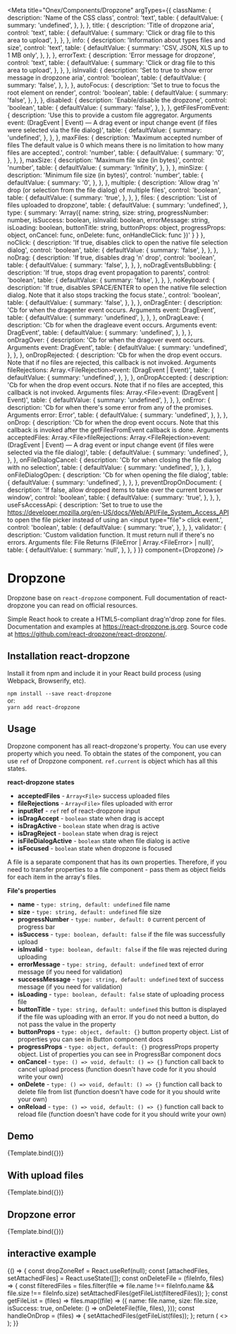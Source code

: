 
<Meta
  title="Onex/Components/Dropzone"
  argTypes={{
    className: {
      description: 'Name of the CSS class',
      control: 'text',
      table: {
        defaultValue: {
          summary: 'undefined',
        },
      },
    },
    title: {
      description: 'Title of dropzone aria',
      control: 'text',
      table: {
        defaultValue: {
          summary: 'Click or drag file to this area to upload',
        },
      },
    },
    info: {
      description: 'Information about types files and size',
      control: 'text',
      table: {
        defaultValue: {
          summary: 'CSV, JSON, XLS up to 1 MB only',
        },
      },
    },
    errorText: {
      description: 'Error message for dropzone',
      control: 'text',
      table: {
        defaultValue: {
          summary: 'Click or drag file to this area to upload',
        },
      },
    },
    isInvalid: {
      description: 'Set to true to show error message in dropzone aria',
      control: 'boolean',
      table: {
        defaultValue: {
          summary: 'false',
        },
      },
    },
    autoFocus: {
      description: 'Set to true to focus the root element on render',
      control: 'boolean',
      table: {
        defaultValue: {
          summary: 'false',
        },
      },
    },
    disabled: {
      description: 'Enable/disable the dropzone',
      control: 'boolean',
      table: {
        defaultValue: {
          summary: 'false',
        },
      },
    },
    getFilesFromEvent: {
      description: 'Use this to provide a custom file aggregator. Arguments event: (DragEvent | Event) — A drag event or input change event (if files were selected via the file dialog)',
      table: {
        defaultValue: {
          summary: 'undefined',
        },
      },
    },
    maxFiles: {
      description: 'Maximum accepted number of files The default value is 0 which means there is no limitation to how many files are accepted.',
      control: 'number',
      table: {
        defaultValue: {
          summary: '0',
        },
      },
    },
    maxSize: {
      description: 'Maximum file size (in bytes)',
      control: 'number',
      table: {
        defaultValue: {
          summary: 'Infinity',
        },
      },
    },
    minSize: {
      description: 'Minimum file size (in bytes)',
      control: 'number',
      table: {
        defaultValue: {
          summary: '0',
        },
      },
    },
    multiple: {
      description: 'Allow drag \'n\' drop (or selection from the file dialog) of multiple files',
      control: 'boolean',
      table: {
        defaultValue: {
          summary: 'true',
        },
      },
    },
    files: {
      description: 'List of files uploaded to dropzone',
      table: {
        defaultValue: {
          summary: 'undefined',
        },
        type: {
          summary: 'Array({ name: string, size: string, progressNumber: number, isSuccess: boolean, isInvalid: boolean, errorMessage: string, isLoading: boolean, buttonTitle: string, buttonProps: object, progressProps: object, onCancel: func, onDelete: func, onHandleClick: func })'
        }
      }
    },
    noClick: {
      description: 'If true, disables click to open the native file selection dialog',
      control: 'boolean',
      table: {
        defaultValue: {
          summary: 'false',
        },
      },
    },
    noDrag: {
      description: 'If true, disables drag \'n\' drop',
      control: 'boolean',
      table: {
        defaultValue: {
          summary: 'false',
        },
      },
    },
    noDragEventsBubbling: {
      description: 'If true, stops drag event propagation to parents',
      control: 'boolean',
      table: {
        defaultValue: {
          summary: 'false',
        },
      },
    },
    noKeyboard: {
      description: 'If true, disables SPACE/ENTER to open the native file selection dialog. Note that it also stops tracking the focus state.',
      control: 'boolean',
      table: {
        defaultValue: {
          summary: 'false',
        },
      },
    },
    onDragEnter: {
      description: 'Cb for when the dragenter event occurs. Arguments event: DragEvent',
      table: {
        defaultValue: {
          summary: 'undefined',
        },
      },
    },
    onDragLeave: {
      description: 'Cb for when the dragleave event occurs. Arguments event: DragEvent',
      table: {
        defaultValue: {
          summary: 'undefined',
        },
      },
    },
    onDragOver: {
      description: 'Cb for when the dragover event occurs. Arguments event: DragEvent',
      table: {
        defaultValue: {
          summary: 'undefined',
        },
      },
    },
    onDropRejected: {
      description: 'Cb for when the drop event occurs. Note that if no files are rejected, this callback is not invoked. Arguments fileRejections: Array.&lt;FileRejection&gt;event: (DragEvent | Event)',
      table: {
        defaultValue: {
          summary: 'undefined',
        },
      },
    },
    onDropAccepted: {
      description: 'Cb for when the drop event occurs. Note that if no files are accepted, this callback is not invoked. Arguments files: Array.&lt;File&gt;event: (DragEvent | Event)',
      table: {
        defaultValue: {
          summary: 'undefined',
        },
      },
    },
    onError: {
      description: 'Cb for when there\'s some error from any of the promises. Arguments error: Error',
      table: {
        defaultValue: {
          summary: 'undefined',
        },
      },
    },
    onDrop: {
      description: 'Cb for when the drop event occurs. Note that this callback is invoked after the getFilesFromEvent callback is done. Arguments acceptedFiles: Array.&lt;File&gt;fileRejections: Array.&lt;FileRejection&gt;event: (DragEvent | Event) — A drag event or input change event (if files were selected via the file dialog)',
      table: {
        defaultValue: {
          summary: 'undefined',
        },
      },
    },
    onFileDialogCancel: {
      description: 'Cb for when closing the file dialog with no selection',
      table: {
        defaultValue: {
          summary: 'undefined',
        },
      },
    },
    onFileDialogOpen: {
      description: 'Cb for when opening the file dialog',
      table: {
        defaultValue: {
          summary: 'undefined',
        },
      },
    },
    preventDropOnDocument: {
      description: 'If false, allow dropped items to take over the current browser window',
      control: 'boolean',
      table: {
        defaultValue: {
          summary: 'true',
        },
      },
    },
    useFsAccessApi: {
      description: 'Set to true to use the https://developer.mozilla.org/en-US/docs/Web/API/File_System_Access_API to open the file picker instead of using an &lt;input type="file"&gt; click event.',
      control: 'boolean',
      table: {
        defaultValue: {
          summary: 'true',
        },
      },
    },
    validator: {
      description: 'Custom validation function. It must return null if there\'s no errors. Arguments file: File Returns (FileError | Array.&lt;FileError&gt; | null)',
      table: {
        defaultValue: {
          summary: 'null',
        },
      },
    }
  }}
  component={Dropzone}
/>


# Dropzone

Dropzone base on <code>react-dropzone</code> component. Full documentation of react-dropzone you can read on official resources.

Simple React hook to create a HTML5-compliant drag'n'drop zone for files.
Documentation and examples at https://react-dropzone.js.org. Source code at https://github.com/react-dropzone/react-dropzone/.

## Installation react-dropzone
Install it from npm and include it in your React build process (using Webpack, Browserify, etc).

<code>npm install --save react-dropzone</code><br/>
or:<br/>
<code>yarn add react-dropzone</code>

## Usage

Dropzone component has all react-dropzone's property. You can use every property which you need.
To obtain the states of the component, you can use <code>ref</code> of Dropzone component. <code>ref.current</code> is object which has all this states.

<b>react-dropzone states</b>
<ul>
  <li><b>acceptedFiles</b> - <code>Array&lt;File&gt;</code> success uploaded files</li>
  <li><b>fileRejections</b> - <code>Array&lt;File&gt;</code> files uploaded with error</li>
  <li><b>inputRef</b> - <code>ref</code> ref of react-dropzone input</li>
  <li><b>isDragAccept</b> - <code>boolean</code> state when drag is accept</li>
  <li><b>isDragActive</b> - <code>boolean</code> state when drag is active</li>
  <li><b>isDragReject</b> - <code>boolean</code> state when drag is reject</li>
  <li><b>isFileDialogActive</b> - <code>boolean</code> state when file dialog is active</li>
  <li><b>isFocused</b> - <code>boolean</code> state when dropzone is focused</li>
</ul>

A file is a separate component that has its own properties. Therefore, if you need to transfer properties to a file component - pass them as object fields for each item in the array's files.

<b>File's properties</b>
<ul>
  <li><b>name</b> - <code>type: string, default: undefined</code> file name</li>
  <li><b>size</b> - <code>type: string, default: undefined</code> file size</li>
  <li><b>progressNumber</b> - <code>type: number, default: 0</code> current percent of progress bar</li>
  <li><b>isSuccess</b> - <code>type: boolean, default: false</code> if the file was successfully upload</li>
  <li><b>isInvalid</b> - <code>type: boolean, default: false</code> if the file was rejected during uploading</li>
  <li><b>errorMessage</b> - <code>type: string, default: undefined</code> text of error message (if you need for validation)</li>
  <li><b>successMessage</b> - <code>type: string, default: undefined</code> text of success message (if you need for validation)</li>
  <li><b>isLoading</b> - <code>type: boolean, default: false</code> state of uploading process file</li>
  <li><b>buttonTitle</b> - <code>type: string, default: undefined</code> this button is displayed if the file was uploading with an error. If you do not need a button, do not pass the value in the property</li>
  <li><b>buttonProps</b> - <code>type: object, default: {}</code> button property object. List of properties you can see in Button component docs</li>
  <li><b>progressProps</b> - <code>type: object, default: {}</code> progressProps property object. List of properties you can see in ProgressBar component docs</li>
  <li><b>onCancel</b> - <code>type: () => void, default: () => {}</code> function call back to cancel upload process (function doesn't have code for it you should write your own)</li>
  <li><b>onDelete</b> - <code>type: () => void, default: () => {}</code> function call back to delete file from list (function doesn't have code for it you should write your own)</li>
  <li><b>onReload</b> - <code>type: () => void, default: () => {}</code> function call back to reload file (function doesn't have code for it you should write your own)</li>
</ul>

## Demo

<Canvas>
  <Story
    name="Demo"
       args={{
         title: 'Click or drag file to this area to upload',
         info: 'CSV, JSON, XLS up to 1 MB only',
         errorText: 'Click or drag file to this area to upload',
         files: [{
           name: 'patients_site_135678.csv',
           size: '829 KB',
           isLoading: true,
           progressNumber: 10,
         }, {
           name: 'patients_site_135678.csv',
           size: '829 KB',
           isLoading: false,
           isSuccess: true,
         }, {
           name: 'patients_site_135678.csv',
           size: '829 KB',
           isLoading: false,
           isInvalid: true,
           errorMessage: 'Upload failed',
           buttonTitle: 'Upload'
         }]
       }}>
    {Template.bind({})}
  </Story>
</Canvas>

<ArgsTable story="Demo" />

## With upload files

<Canvas>
  <Story
    name="Upload file"
    args={{
      files: [{
        name: 'patients_site_135678.csv',
        size: '829 KB',
        isLoading: true,
        progressNumber: 10,
      }, {
        name: 'patients_site_135678.csv',
        size: '829 KB',
        isLoading: false,
        isSuccess: true,
      }, {
        name: 'patients_site_135678.csv',
        size: '829 KB',
        isLoading: false,
        isInvalid: true,
        errorMessage: 'Upload failed',
        buttonTitle: 'Upload'
      }]
    }}>
    {Template.bind({})}
  </Story>
</Canvas>

## Dropzone error

<Canvas>
  <Story
    name="Error uploading files"
    args={{
      isInvalid: true,
    }}>
    {Template.bind({})}
  </Story>
</Canvas>

## interactive example

<Canvas>
  <Story name="Dropzone example with files">
    {() => {
      const dropZoneRef = React.useRef(null);
      const [attachedFiles, setAttachedFiles] = React.useState([]);
      const onDeleteFile = (fileInfo, files) => {
        const filteredFiles = files.filter(file => file.name !== fileInfo.name && file.size !== fileInfo.size)
        setAttachedFiles(getFileList(filteredFiles));
      };
      const getFileList = (files) => files.map((file) => ({
        name: file.name,
        size: file.size,
        isSuccess: true,
        onDelete: () => onDeleteFile(file, files),
      }));
      const handleOnDrop = (files) => {
        setAttachedFiles(getFileList(files));
      };
      return (
        <>
          <div>
            <Dropzone ref={dropZoneRef} onDrop={handleOnDrop} files={attachedFiles} />
          </div>
        </>
      );
    }}
  </Story>
</Canvas>
